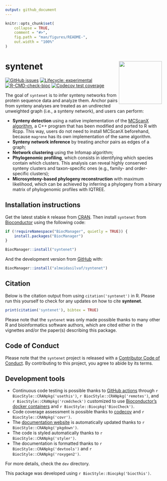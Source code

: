 ```yaml
---
output: github_document
---
```


<!-- README.md is generated from README.Rmd. Please edit that file -->

```r
knitr::opts_chunk$set(
    collapse = TRUE,
    comment = "#>",
    fig.path = "man/figures/README-",
    out.width = "100%"
)
```

# syntenet <img src="man/figures/logo.png" align="right" height="138" />

<!-- badges: start -->
[![GitHub issues](https://img.shields.io/github/issues/almeidasilvaf/syntenet)](https://github.com/almeidasilvaf/syntenet/issues)
[![Lifecycle: experimental](https://img.shields.io/badge/lifecycle-experimental-orange.svg)](https://lifecycle.r-lib.org/articles/stages.html#experimental)
[![R-CMD-check-bioc](https://github.com/almeidasilvaf/syntenet/workflows/R-CMD-check-bioc/badge.svg)](https://github.com/almeidasilvaf/syntenet/actions)
[![Codecov test
coverage](https://codecov.io/gh/almeidasilvaf/syntenet/branch/master/graph/badge.svg)](https://codecov.io/gh/almeidasilvaf/syntenet?branch=master)
<!-- badges: end -->

The goal of `syntenet` is to infer synteny networks from protein sequence data
and analyze them. Anchor pairs from synteny analyses are
treated as an undirected unweighted graph (i.e., a synteny network),
and users can perform: 

- **Synteny detection** using a native implementation of the 
[MCScanX algorithm](https://doi.org/10.1093/nar/gkr1293), a C++ program that 
has been modified and ported to R with Rcpp. This way, users do not need to 
install MCScanX beforehand, because `magrene` has its own implementation
of the same algorithm.
- **Synteny network inference** by treating anchor pairs as edges of a graph;
- **Network clustering** using the Infomap algorithm;
- **Phylogenomic profiling**, which consists in identifying which species 
contain which clusters. This analysis can reveal highly conserved synteny
clusters and taxon-specific ones (e.g., family- and order-specific clusters); 
- **Microsynteny-based phylogeny reconstruction** with maximum likelihood,
which can be achieved by inferring a phylogeny from a binary matrix of
phylogenomic profiles with IQTREE.

## Installation instructions

Get the latest stable `R` release from [CRAN](http://cran.r-project.org/). Then install `syntenet` from [Bioconductor](http://bioconductor.org/) using the following code:

```r
if (!requireNamespace("BiocManager", quietly = TRUE)) {
    install.packages("BiocManager")
}

BiocManager::install("syntenet")
```

And the development version from [GitHub](https://github.com/almeidasilvaf/syntenet) with:

```r
BiocManager::install("almeidasilvaf/syntenet")
```

## Citation

Below is the citation output from using `citation('syntenet')` in R. Please
run this yourself to check for any updates on how to cite __syntenet__.

```r
print(citation('syntenet'), bibtex = TRUE)
```

Please note that the `syntenet` was only made possible thanks to many other R and bioinformatics software authors, which are cited either in the vignettes and/or the paper(s) describing this package.

## Code of Conduct

Please note that the `syntenet` project is released with a [Contributor Code of Conduct](http://bioconductor.org/about/code-of-conduct/). By contributing to this project, you agree to abide by its terms.

## Development tools

* Continuous code testing is possible thanks to [GitHub actions](https://www.tidyverse.org/blog/2020/04/usethis-1-6-0/)  through `r BiocStyle::CRANpkg('usethis')`, `r BiocStyle::CRANpkg('remotes')`, and `r BiocStyle::CRANpkg('rcmdcheck')` customized to use [Bioconductor's docker containers](https://www.bioconductor.org/help/docker/) and `r BiocStyle::Biocpkg('BiocCheck')`.
* Code coverage assessment is possible thanks to [codecov](https://codecov.io/gh) and `r BiocStyle::CRANpkg('covr')`.
* The [documentation website](http://almeidasilvaf.github.io/syntenet) is automatically updated thanks to `r BiocStyle::CRANpkg('pkgdown')`.
* The code is styled automatically thanks to `r BiocStyle::CRANpkg('styler')`.
* The documentation is formatted thanks to `r BiocStyle::CRANpkg('devtools')` and `r BiocStyle::CRANpkg('roxygen2')`.

For more details, check the `dev` directory.

This package was developed using `r BiocStyle::Biocpkg('biocthis')`.


